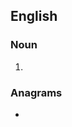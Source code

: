 ==English==

===Noun===
{{head|en|noun plural form}}

# {{plural of|telling|lang=en}}

===Anagrams===
* {{l|en|gillnets}}